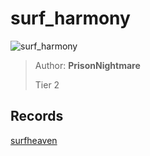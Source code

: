 
# surf_harmony

![surf_harmony](https://raw.githubusercontent.com/Sayt123/SurfMapPics/Maps-and-bonuses/csgo/surf_harmony.jpg)

> Author: **PrisonNightmare**
>
> Tier 2

## Records

[surfheaven](https://surfheaven.eu/map/surf_harmony)
